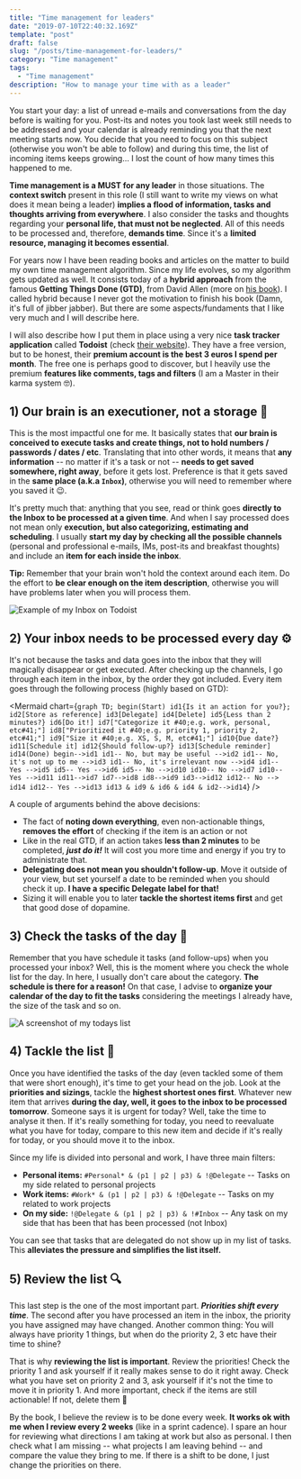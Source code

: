 ```yaml
---
title: "Time management for leaders"
date: "2019-07-10T22:40:32.169Z"
template: "post"
draft: false
slug: "/posts/time-management-for-leaders/"
category: "Time management"
tags:
  - "Time management"
description: "How to manage your time with as a leader"
---
```


You start your day: a list of unread e-mails and conversations from the day before is waiting for you. Post-its and notes you took last week still needs to be addressed and your calendar is already reminding you that the next meeting starts now. You decide that you need to focus on this subject (otherwise you won't be able to follow) and during this time, the list of incoming items keeps growing... I lost the count of how many times this happened to me.

**Time management is a MUST for any leader** in those situations. The **context switch** present in this role (I still want to write my views on what does it mean being a leader) **implies a flood of information, tasks and thoughts arriving from everywhere**. I also consider the tasks and thoughts regarding your **personal life, that must not be neglected**. All of this needs to be processed and, therefore, **demands time**. Since it's a **limited resource, managing it becomes essential**.

For years now I have been reading books and articles on the matter to build my own time management algorithm. Since my life evolves, so my algorithm gets updated as well. It consists today of a **hybrid approach** from the famous **Getting Things Done (GTD)**, from David Allen (more on [his book](https://www.amazon.com/Getting-Things-Done-Stress-free-Productivity/dp/0349408947/ref=asc_df_0349408947/)). I called hybrid because I never got the motivation to finish his book (Damn, it's full of jibber jabber). But there are some aspects/fundaments that I like very much and I will describe here.

I will also describe how I put them in place using a very nice **task tracker application** called **Todoist** (check [their website](https://www.todoist.com/)). They have a free version, but to be honest, their **premium account is the best 3 euros I spend per month**. The free one is perhaps good to discover, but I heavily use the premium **features like comments, tags and filters** (I am a Master in their karma system :nerd_face:).

## 1) Our brain is an executioner, not a storage :brain:

This is the most impactful one for me. It basically states that **our brain is conceived to execute tasks and create things, not to hold numbers / passwords / dates / etc**. Translating that into other words, it means that **any information** -- no matter if it's a task or not -- **needs to get saved somewhere, right away**, before it gets lost. Preference is that it gets saved in the **same place (a.k.a `Inbox`)**, otherwise you will need to remember where you saved it :wink:.

It's pretty much that: anything that you see, read or think goes **directly to the Inbox to be processed at a given time**. And when I say processed does not mean only **execution, but also categorizing, estimating and scheduling**. I usually **start my day by checking all the possible channels** (personal and professional e-mails, IMs, post-its and breakfast thoughts) and include an **item for each inside the inbox**.

**Tip:** Remember that your brain won't hold the context around each item. Do the effort to **be clear enough on the item description**, otherwise you will have problems later when you will process them.

![Example of my Inbox on Todoist](/media/time-management/todoist-inbox-en.png)

## 2) Your inbox needs to be processed every day :gear:

It's not because the tasks and data goes into the inbox that they will magically disappear or get executed. After checking up the channels, I go through each item in the inbox, by the order they got included. Every item goes through the following process (highly based on GTD):

<Mermaid chart={`
  graph TD;
    begin(Start)
    id1{Is it an action for you?};
    id2[Store as reference]
    id3[Delegate]
    id4[Delete]
    id5{Less than 2 minutes?}
    id6[Do it!]
    id7["Categorize it #40;e.g. work, personal, etc#41;"]
    id8["Prioritized it #40;e.g. priority 1, priority 2, etc#41;"]
    id9["Size it #40;e.g. XS, S, M, etc#41;"]
    id10{Due date?}
    id11[Schedule it]
    id12{Should follow-up?}
    id13[Schedule reminder]
    id14(Done)
    begin-->id1
    id1-- No, but may be useful -->id2
    id1-- No, it's not up to me -->id3
    id1-- No, it's irrelevant now -->id4
    id1-- Yes -->id5
    id5-- Yes -->id6
    id5-- No -->id10
    id10-- No -->id7
    id10-- Yes -->id11
    id11-->id7
    id7-->id8
    id8-->id9
    id3-->id12
    id12-- No --> id14
    id12-- Yes -->id13
    id13 & id9 & id6 & id4 & id2-->id14
`} />

A couple of arguments behind the above decisions:

* The fact of **noting down everything**, even non-actionable things, **removes the effort** of checking if the item is an action or not
* Like in the real GTD, if an action takes **less than 2 minutes** to be completed, ***just do it!*** It will cost you more time and energy if you try to administrate that.
* **Delegating does not mean you shouldn't follow-up**. Move it outside of your view, but set yourself a date to be reminded when you should check it up. **I have a specific Delegate label for that!**
* Sizing it will enable you to later **tackle the shortest items first** and get that good dose of dopamine.

## 3) Check the tasks of the day :date:

Remember that you have schedule it tasks (and follow-ups) when you processed your inbox? Well, this is the moment where you check the whole list for the day. In here, I usually don't care about the category. **The schedule is there for a reason!** On that case, I advise to **organize your calendar of the day to fit the tasks** considering the meetings I already have, the size of the task and so on.

![A screenshot of my todays list](/media/time-management/todoist-today.png)

## 4) Tackle the list :muscle:

Once you have identified the tasks of the day (even tackled some of them that were short enough), it's time to get your head on the job. Look at the **priorities and sizings**, tackle the **highest shortest ones first**. Whatever new item that arrives **during the day, well, it goes to the inbox to be processed tomorrow**. Someone says it is urgent for today? Well, take the time to analyse it then. If it's really something for today, you need to reevaluate what you have for today, compare to this new item and decide if it's really for today, or you should move it to the inbox.

Since my life is divided into personal and work, I have three main filters:

* **Personal items:** ``#Personal* & (p1 | p2 | p3) & !@Delegate`` -- Tasks on my side related to personal projects
* **Work items:** ``#Work* & (p1 | p2 | p3) & !@Delegate`` -- Tasks on my related to work projects
* **On my side:** ``!@Delegate & (p1 | p2 | p3) & !#Inbox`` -- Any task on my side that has been that has been processed (not Inbox)

You can see that tasks that are delegated do not show up in my list of tasks. This **alleviates the pressure and simplifies the list itself.**

## 5) Review the list :mag:

This last step is the one of the most important part. ***Priorities shift every time***. The second after you have processed an item in the inbox, the priority you have assigned may have changed. Another common thing: You will always have priority 1 things, but when do the priority 2, 3 etc have their time to shine? 

That is why **reviewing the list is important**. Review the priorities! Check the priority 1 and ask yourself if it really makes sense to do it right away. Check what you have set on priority 2 and 3, ask yourself if it's not the time to move it in priority 1. And more important, check if the items are still actionable! If not, delete them :see_no_evil:

By the book, I believe the review is to be done every week. **It works ok with me when I review every 2 weeks** (like in a sprint cadence). I spare an hour for reviewing what directions I am taking at work but also as personal. I then check what I am missing -- what projects I am leaving behind -- and compare the value they bring to me. If there is a shift to be done, I just change the priorities on there.